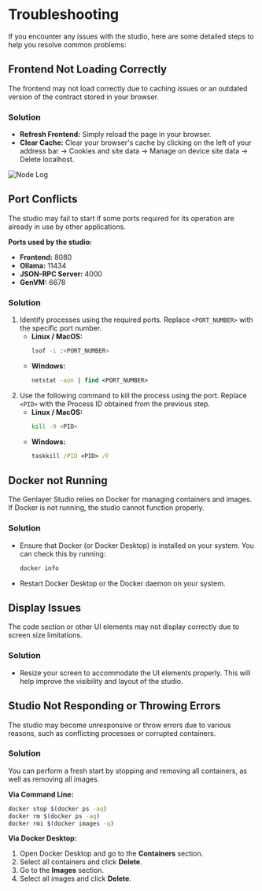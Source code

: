 # Troubleshooting

If you encounter any issues with the studio, here are some detailed steps to help you resolve common problems:

## Frontend Not Loading Correctly
The frontend may not load correctly due to caching issues or an outdated version of the contract stored in your browser.

### Solution
- **Refresh Frontend:** Simply reload the page in your browser.
- **Clear Cache:** Clear your browser's cache by clicking on the left of your address bar -> Cookies and site data -> Manage on device site data -> Delete localhost.

 
<Image src="/troubleshoot.png" alt="Node Log" width={700} height={700} />

## Port Conflicts
The studio may fail to start if some ports required for its operation are already in use by other applications.

**Ports used by the studio:**
- **Frontend:** 8080
- **Ollama:** 11434
- **JSON-RPC Server:** 4000
- **GenVM:** 6678 

### Solution
1. Identify processes using the required ports. Replace `<PORT_NUMBER>` with the specific port number.
   - **Linux / MacOS:**
     ```bash copy
     lsof -i :<PORT_NUMBER>
     ```
   - **Windows:**
     ```cmd copy
     netstat -aon | find <PORT_NUMBER>
     ```
2. Use the following command to kill the process using the port. Replace `<PID>` with the Process ID obtained from the previous step.
   - **Linux / MacOS:**
     ```bash copy
     kill -9 <PID>
     ```
   - **Windows:**
     ```cmd copy
     taskkill /PID <PID> /F
     ```

## Docker not Running
The Genlayer Studio relies on Docker for managing containers and images. If Docker is not running, the studio cannot function properly.

### Solution
- Ensure that Docker (or Docker Desktop) is installed on your system. You can check this by running:
  
  ```bash copy
  docker info
  ```
- Restart Docker Desktop or the Docker daemon on your system.

## Display Issues
The code section or other UI elements may not display correctly due to screen size limitations.

### Solution
- Resize your screen to accommodate the UI elements properly. This will help improve the visibility and layout of the studio.

## Studio Not Responding or Throwing Errors
The studio may become unresponsive or throw errors due to various reasons, such as conflicting processes or corrupted containers.

### Solution
You can perform a fresh start by stopping and removing all containers, as well as removing all images. 

**Via Command Line:**
```bash
docker stop $(docker ps -aq)
docker rm $(docker ps -aq)
docker rmi $(docker images -q)
```

**Via Docker Desktop:**
1. Open Docker Desktop and go to the **Containers** section.
3. Select all containers and click **Delete**.
4. Go to the **Images** section.
5. Select all images and click **Delete**.